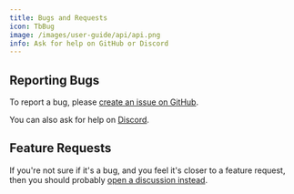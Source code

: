 ```yaml
---
title: Bugs and Requests
icon: TbBug
image: /images/user-guide/api/api.png
info: Ask for help on GitHub or Discord
---
```


## Reporting Bugs
To report a bug, please [create an issue on GitHub](https://github.com/twentyhq/twenty/issues/new).

You can also ask for help on [Discord](https://discord.gg/cx5n4Jzs57).

## Feature Requests

If you're not sure if it's a bug, and you feel it's closer to a feature request, then you should probably [open a discussion instead](https://github.com/twentyhq/twenty/discussions/new).

